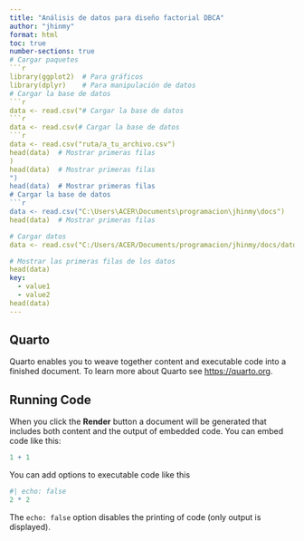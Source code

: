 ```yaml
---
title: "Análisis de datos para diseño factorial DBCA"
author: "jhinmy"
format: html
toc: true
number-sections: true
# Cargar paquetes
```r
library(ggplot2)  # Para gráficos
library(dplyr)    # Para manipulación de datos
# Cargar la base de datos
```r
data <- read.csv("# Cargar la base de datos
```r
data <- read.csv(# Cargar la base de datos
```r
data <- read.csv("ruta/a_tu_archivo.csv")
head(data)  # Mostrar primeras filas
)
head(data)  # Mostrar primeras filas
")
head(data)  # Mostrar primeras filas
# Cargar la base de datos
```r
data <- read.csv("C:\Users\ACER\Documents\programacion\jhinmy\docs")
head(data)  # Mostrar primeras filas

# Cargar datos
data <- read.csv("C:/Users/ACER/Documents/programacion/jhinmy/docs/datos.csv")

# Mostrar las primeras filas de los datos
head(data)
key:
  - value1
  - value2
head(data)
---
```


## Quarto

Quarto enables you to weave together content and executable code into a finished document. To learn more about Quarto see <https://quarto.org>.

## Running Code

When you click the **Render** button a document will be generated that includes both content and the output of embedded code. You can embed code like this:

```r
1 + 1
```

You can add options to executable code like this

```r
#| echo: false
2 * 2
```

The `echo: false` option disables the printing of code (only output is displayed).

